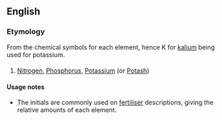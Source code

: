 ==English==
{{wikipedia|NPK rating}}
===Etymology===
From the chemical symbols for each element, hence K for [[kalium]] being used for potassium.
===={{initialism}}====
{{en-initialism}}
# [[nitrogen|Nitrogen]], [[phosphorus|Phosphorus]], [[potassium|Potassium]] (or [[potash|Potash]])
====Usage notes====
* The initials are commonly used on [[fertiliser]] descriptions, giving the relative amounts of each element.